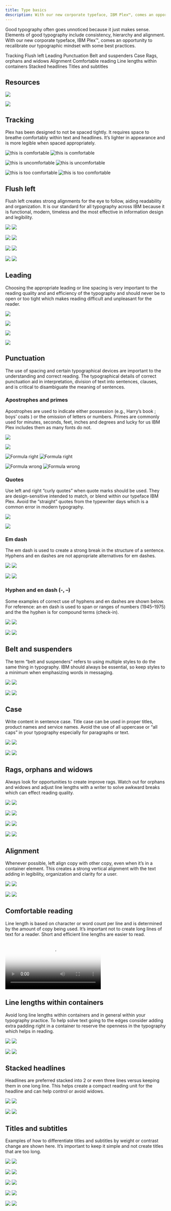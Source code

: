 ```yaml
---
title: Type basics
description: With our new corporate typeface, IBM Plex™, comes an opportunity to recalibrate our typographic mindset with some best practices.
---
```


<PageDescription>

Good typography often goes unnoticed because it just makes sense. Elements of good typography include consistency, hierarchy and alignment. With our new corporate typeface, IBM Plex™, comes an opportunity to recalibrate our typographic mindset with some best practices.

</PageDescription>

<AnchorLinks>
  <AnchorLink>Tracking</AnchorLink>
  <AnchorLink>Flush left</AnchorLink>
  <AnchorLink>Leading</AnchorLink>
  <AnchorLink>Punctuation</AnchorLink>
  <AnchorLink>Belt and suspenders</AnchorLink>
  <AnchorLink>Case</AnchorLink>
  <AnchorLink>Rags, orphans and widows</AnchorLink>
  <AnchorLink>Alignment</AnchorLink>
  <AnchorLink>Comfortable reading</AnchorLink>
  <AnchorLink>Line lengths within containers</AnchorLink>
  <AnchorLink>Stacked headlines</AnchorLink>
  <AnchorLink>Titles and subtitles</AnchorLink>
</AnchorLinks>

## Resources

<Row className="resource-card-group">
<Column colMd={4} colLg={4} noGutterSm>
    <ResourceCard
      subTitle="IBM Plex® latest typeface release"
      aspectRatio="2:1"
      href="https://github.com/IBM/plex/releases/latest"
      >

![](../images/github-icon.png)

  </ResourceCard>
</Column>
<Column colMd={4} colLg={4} noGutterSm>
    <ResourceCard
      subTitle="IBM Plex® website"
      aspectRatio="2:1"
      href="https://www.ibm.com/plex/"
      >

![](../images/eye.svg)

  </ResourceCard>
</Column>
</Row>

## Tracking

Plex has been designed to not be spaced tightly. It requires space to breathe comfortably within text and headlines. It’s lighter in appearance and is more legible when spaced appropriately.

<DoDontExample type="do">
<ArtDirection>

![this is comfortable](../images/this-is-comfortable-mobile.svg)
![this is comfortable](../images/this-is-comfortable-desktop.svg)

</ArtDirection>
</DoDontExample>
<DoDontExample type="dont">
<ArtDirection>

![this is uncomfortable](../images/this-is-uncomfortable-mobile.svg)
![this is uncomfortable](../images/this-is-uncomfortable-desktop.svg)

</ArtDirection>
</DoDontExample>
<DoDontExample type="dont">
<ArtDirection>

![this is too comfortable](../images/this-is-too-comfortable-mobile.svg)
![this is too comfortable](../images/this-is-too-comfortable-desktop.svg)

</ArtDirection>

</DoDontExample>

## Flush left

Flush left creates strong alignments for the eye to follow, aiding readability and organization. It is our standard for all typography across IBM because it is functional, modern, timeless and the most effective in information design and legibility.

<Row>
<Column colMd={4} colLg={4}>
<DoDontExample type="do">
<ArtDirection>

![](../images/modern-and-sharp-right-mobile.svg)
![](../images/modern-and-sharp-right.svg)

</ArtDirection>
</DoDontExample>
</Column>
<Column colMd={4} colLg={4}>
<DoDontExample type="dont">
<ArtDirection>

![](../images/modern-and-sharp-wrong-mobile.svg)
![](../images/modern-and-sharp-wrong.svg)

</ArtDirection>
</DoDontExample>
</Column>
</Row>
<Row>
<Column colMd={4} colLg={4}>
<DoDontExample type="dont">
<ArtDirection>

![](../images/modern-and-sharp-wrong-center-mobile.svg)
![](../images/modern-and-sharp-wrong-center.svg)

</ArtDirection>
</DoDontExample>
</Column>
<Column colMd={4} colLg={4}>
<DoDontExample type="dont">
<ArtDirection>

![](../images/modern-and-sharp-wrong-double.svg)
![](../images/modern-and-sharp-wrong-double-mobile.svg)

</ArtDirection>
</DoDontExample>
</Column>
</Row>

## Leading

Choosing the appropriate leading or line spacing is very important to the reading quality and and efficiency of the typography and should never be to open or too tight which makes reading difficult and unpleasant for the reader.

<Row>
<Column colMd={4} colLg={4}>
<DoDontExample type="do">

![](../images/leading-do-1.svg)

</DoDontExample>
</Column>
<Column colMd={4} colLg={4}>
<DoDontExample type="dont">

![](../images/leading-dont-1.svg)

</DoDontExample>
</Column>
</Row>
<Row>
<Column colMd={4} colLg={4}>
<DoDontExample type="do">

![](../images/leading-do-2.svg)

</DoDontExample>
</Column>
<Column colMd={4} colLg={4}>
<DoDontExample type="dont">

![](../images/leading-dont-2.svg)

</DoDontExample>
</Column>
</Row>

## Punctuation

The use of spacing and certain typographical devices are important to the understanding and correct reading. The typographical details of correct punctuation aid in interpretation, division of text into sentences, clauses, and is critical to disambiguate the meaning of sentences.

### Apostrophes and primes

Apostrophes are used to indicate either possession (e.g., Harry’s book ; boys’ coats ) or the omission of letters or numbers. Primes are commonly used for minutes, seconds, feet, inches and degrees and lucky for us IBM Plex includes them as many fonts do not.

<Row>
<Column colMd={4} colLg={4}>
<DoDontExample type="do">

![](../images/i-m-right-mobile.svg)

</DoDontExample>
</Column> 
<Column colMd={4} colLg={4}>
<DoDontExample type="dont">

![](../images/i-m-wrong-mobile.svg)

</DoDontExample>
</Column>
</Row>
<Row>
<Column colMd={4} colLg={4}>
<DoDontExample type="do">
<ArtDirection>

![Formula right](../images/formula-right-mobile.svg)
![Formula right](../images/formula-right.svg)

</ArtDirection>
</DoDontExample>
</Column>
<Column colMd={4} colLg={4}>
<DoDontExample type="dont">
<ArtDirection>

![Formula wrong](../images/formula-wrong-mobile.svg)
![Formula wrong](../images/formula-wrong.svg)

</ArtDirection>
</DoDontExample>
</Column>
</Row>

### Quotes

Use left and right “curly quotes” when quote marks should be used. They are design-sensitive intended to match, or blend within our typeface IBM Plex. Avoid the “straight” quotes from the typewriter days which is a common error in modern typography.

<Row>
<Column colMd={4} colLg={4}>
<DoDontExample type="do">

![](../images/punctuation-quotes-do.svg)

</DoDontExample>
</Column> 
<Column colMd={4} colLg={4}>
<DoDontExample type="dont">

![](../images/punctuation-quotes-dont.svg)

</DoDontExample>
</Column>
</Row>

### Em dash

The em dash is used to create a strong break in the structure of a sentence. Hyphens and en dashes are not appropriate alternatives for em dashes.

<DoDontExample type="do">
<ArtDirection>

![](../images/the-em-dash-right-mobile.svg)
![](../images/the-em-dash-right-desktop.svg)

</ArtDirection>
</DoDontExample>
<DoDontExample type="dont">
<ArtDirection>

![](../images/the-em-dash-wrong-mobile.svg)
![](../images/the-em-dash-wrong-desktop.svg)

</ArtDirection>
</DoDontExample>

### Hyphen and en dash (-, –)

Some examples of correct use of hyphens and en dashes are shown below. For reference: an en dash is used to span or ranges of numbers (1945–1975) and the the hyphen is for compound terms (check-in).

<Row>
<Column colMd={4} colLg={6}>
<DoDontExample type="do">
<ArtDirection>

![](../images/hyphen-en-dash-right-mobile.svg)
![](../images/hyphen-en-dash-right-desktop.svg)

</ArtDirection>
</DoDontExample>
</Column> 
<Column colMd={4} colLg={6}>
<DoDontExample type="dont">
<ArtDirection>

![](../images/hyphen-en-dash-wrong-mobile.svg)
![](../images/hyphen-en-dash-wrong-desktop.svg)

</ArtDirection>
</DoDontExample>
</Column>
</Row>

## Belt and suspenders

The term “belt and suspenders” refers to using multiple styles to do the same thing in typography. IBM should always be essential, so keep styles to a minimum when emphasizing words in messaging.

<Row>
<Column colMd={4} colLg={6}>
<DoDontExample type="do">
<ArtDirection>

![](../images/belt-and-suspenders-right-mobile.svg)
![](../images/belt-and-suspenders-right-desktop.svg)

</ArtDirection>
</DoDontExample>
</Column> 
<Column colMd={4} colLg={6}>
<DoDontExample type="dont">
<ArtDirection>

![](../images/belt-and-suspenders-wrong-mobile.svg)
![](../images/belt-and-suspenders-wrong-desktop.svg)

</ArtDirection>
</DoDontExample>
</Column>
</Row>

## Case

Write content in sentence case. Title case can be used in proper titles, product names and service names. Avoid the use of all uppercase or “all caps” in your typography especially for paragraphs or text.

<DoDontExample type="do">
<ArtDirection>

![](../images/i-m-easier-to-read-mobile.svg)
![](../images/i-m-easier-to-read-desktop.svg)

</ArtDirection>
</DoDontExample>
<DoDontExample type="dont">
<ArtDirection>

![](../images/i-m-harder-to-read-mobile.svg)
![](../images/i-m-harder-to-read-desktop.svg)

</ArtDirection>
</DoDontExample>

## Rags, orphans and widows

Always look for opportunities to create improve rags. Watch out for orphans and widows and adjust line lengths with a writer to solve awkward breaks which can effect reading quality.

<Row>
<Column colMd={4} colLg={6}>
<DoDontExample type="do">
<ArtDirection>

![](../images/Duo_Mobile_TypeBasics_Rags_orphans_and_widows_do_01.svg)
![](../images/rags-orphans-widows-do-1.svg)

</ArtDirection>
</DoDontExample>
</Column> 
<Column colMd={4} colLg={6}>
<DoDontExample type="dont">
<ArtDirection>

![](../images/Duo_Mobile_TypeBasics_Rags_orphans_and_widows_dont_01.svg)
![](../images/rags-orphans-widows-dont-1.svg)

</ArtDirection>
</DoDontExample>
</Column>
</Row>
<Row>
<Column colMd={4} colLg={6}>
<DoDontExample type="do">
<ArtDirection>

![](../images/Duo_Mobile_TypeBasics_Rags_orphans_and_widows_do_02.svg)
![](../images/rags-orphans-widows-do-2.svg)

</ArtDirection>
</DoDontExample>
</Column> 
<Column colMd={4} colLg={6}>
<DoDontExample type="dont">
<ArtDirection>

![](../images/Duo_Mobile_TypeBasics_Rags_orphans_and_widows_dont_02.svg)
![](../images/rags-orphans-widows-dont-2.svg)

</ArtDirection>
</DoDontExample>
</Column>
</Row>

## Alignment

Whenever possible, left align copy with other copy, even when it’s in a container element. This creates a strong vertical alignment with the text adding in legibility, organization and clarity for a user.

<DoDontExample type="do">
<ArtDirection>

![](../images/type-to-type-right-mobile.svg)
![](../images/type-to-type-right-desktop.svg)

</ArtDirection>
</DoDontExample>
<DoDontExample type="do">
<ArtDirection>

![](../images/type-to-image-right-mobile.svg)
![](../images/type-to-image-right-desktop.svg)

</ArtDirection>
</DoDontExample>

## Comfortable reading

Line length is based on character or word count per line and is determined by the amount of copy being used. It’s important not to create long lines of text for a reader. Short and efficient line lengths are easier to read.

<Video
  src="/videos/type-basics-comfortable-reading.mp4"
  poster="/images/type-basics-comfortable-reading.gif"
/>

## Line lengths within containers

Avoid long line lengths within containers and in general within your typography practice. To help solve text going to the edges consider adding extra padding right in a container to reserve the openness in the typography which helps in reading.

<Row>
<Column colMd={4} colLg={6}>
<DoDontExample type="do">
<ArtDirection>

![](../images/Duo_Mobile_TypeBasics_Line_lengths_within_containers_do.svg)
![](../images/line-lengths-do.svg)

</ArtDirection>
</DoDontExample>
</Column> 
<Column colMd={4} colLg={6}>
<DoDontExample type="dont">
<ArtDirection>

![](../images/Duo_Mobile_TypeBasics_Line_lengths_within_containers_dont.svg)
![](../images/line-lengths-dont.svg)

</ArtDirection>
</DoDontExample>
</Column>
</Row>

## Stacked headlines

Headlines are preferred stacked into 2 or even three lines versus keeping them in one long line. This helps create a compact reading unit for the headline and can help control or avoid widows.

<DoDontExample type="do">
<ArtDirection>

![](../images/Duo_Mobile_TypeBasics_Stacked_headlines_do.svg)
![](../images/stacked-headlines-do.svg)

</ArtDirection>
</DoDontExample>
<DoDontExample type="dont">
<ArtDirection>

![](../images/Duo_Mobile_TypeBasics_Stacked_headlines_dont.svg)
![](../images/stacked-headlines-dont.svg)

</ArtDirection>
</DoDontExample>

## Titles and subtitles

Examples of how to differentiate titles and subtitles by weight or contrast change are shown here. It’s important to keep it simple and not create titles that are too long.

<Row>
<Column colMd={4} colLg={4}>
<DoDontExample type="do" caption="Bold with regular">
<ArtDirection>

![](../images/keep-it-simple-right-1-mobile.svg)
![](../images/keep-it-simple-right-1.svg)

</ArtDirection>
</DoDontExample>
</Column> 
<Column colMd={4} colLg={4}>
<DoDontExample type="do" caption="Semibold with Light">
<ArtDirection>

![](../images/keep-it-simple-right-2-mobile.svg)
![](../images/keep-it-simple-right-2.svg)

</ArtDirection>
</DoDontExample>
</Column>
<Column colMd={4} colLg={4}>
<DoDontExample type="do" caption="Contrast with one weight">
<ArtDirection>

![](../images/keep-it-simple-right-3-mobile.svg)
![](../images/keep-it-simple-right-3.svg)

</ArtDirection>
</DoDontExample>
</Column>
<Column colMd={4} colLg={4}>
<DoDontExample type="do" caption="Scale with one weight">
<ArtDirection>

![](../images/keep-it-simple-right-4-mobile.svg)
![](../images/keep-it-simple-right-4.svg)

</ArtDirection>
</DoDontExample>
</Column>
<Column colMd={4} colLg={4}>
<DoDontExample type="do" caption="Scale with one weight">
<ArtDirection>

![](../images/keep-it-simple-right-5-mobile.svg)
![](../images/keep-it-simple-right-5.svg)

</ArtDirection>
</DoDontExample>
</Column>
</Row>
